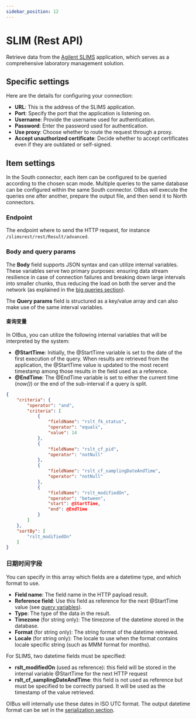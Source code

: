 ```yaml
---
sidebar_position: 12
---
```




# SLIM (Rest API)
Retrieve data from the [Agilent SLIMS](https://www.agilent.com/en/product/software-informatics/lab-workflow-management-software/slims)
application, which serves as a comprehensive laboratory management solution.

## Specific settings
Here are the details for configuring your connection:
- **URL**: This is the address of the SLIMS application.
- **Port**: Specify the port that the application is listening on.
- **Username**: Provide the username used for authentication.
- **Password**: Enter the password used for authentication.
- **Use proxy**: Choose whether to route the request through a proxy.
- **Accept unauthorized certificate**: Decide whether to accept certificates even if they are outdated or self-signed.

## Item settings
In the South connector, each item can be configured to be queried according to the chosen scan mode. Multiple queries to
the same database can be configured within the same South connector. OIBus will execute the queries one after another,
prepare the output file, and then send it to North connectors.

### Endpoint
The endpoint where to send the HTTP request, for instance `/slimsrest/rest/Result/advanced`.

### Body and query params
The **Body** field supports JSON syntax and can utilize internal variables. These variables serve two primary purposes:
ensuring data stream resilience in case of connection failures and breaking down large intervals into smaller chunks,
thus reducing the load on both the server and the network (as explained in the [big queries section](#拆分大型查询)).

The **Query params** field is structured as a key/value array and can also make use of the same interval variables.

#### 查询变量
In OIBus, you can utilize the following internal variables that will be interpreted by the system:

- **@StartTime**: Initially, the @StartTime variable is set to the date of the first execution of the query. When results
are retrieved from the application, the @StartTime value is updated to the most recent timestamp among those results in the
field used as a reference.
- **@EndTime**: The @EndTime variable is set to either the current time (_now()_) or the end of the sub-interval if a
query is split.

```json title="Body example with variables"
{
    "criteria": {
        "operator": "and",
        "criteria": [
            {
                "fieldName": "rslt_fk_status",
                "operator": "equals",
                "value": 14
            },
            {
                "fieldName": "rslt_cf_pid",
                "operator": "notNull"
            },
            {
                "fieldName": "rslt_cf_samplingDateAndTime",
                "operator": "notNull"
            },
            {
                "fieldName": "rslt_modifiedOn",
                "operator": "between",
                "start": @StartTime,
                "end": @EndTime
            }
        ]
    },
    "sortBy": [
        "rslt_modifiedOn"
    ]
}
```

### 日期时间字段
You can specify in this array which fields are a datetime type, and which format to use.
- **Field name**: The field name in the HTTP payload result.
- **Reference field**: Use this field as reference for the next @StartTime value (see [query variables](#查询变量)).
- **Type**: The type of the data in the result.
- **Timezone** (for string only): The timezone of the datetime stored in the
database.
- **Format** (for string only): The string format of the datetime retrieved.
- **Locale** (for string only): The locale to use when the format contains locale specific string (such as MMM format for
months).

For SLIMS, two datetime fields must be specified:
- **rslt_modifiedOn** (used as reference): this field will be stored in the internal variable @StartTime for the next HTTP request
- **rslt_cf_samplingDateAndTime**: this field is not used as reference but must be specified to be correctly parsed. It will be used
as the timestamp of the value retrieved.

OIBus will internally use these dates in ISO UTC format. The output datetime format can be set in the
[serialization section](#csv序列化).

<SerializationSettings></SerializationSettings>